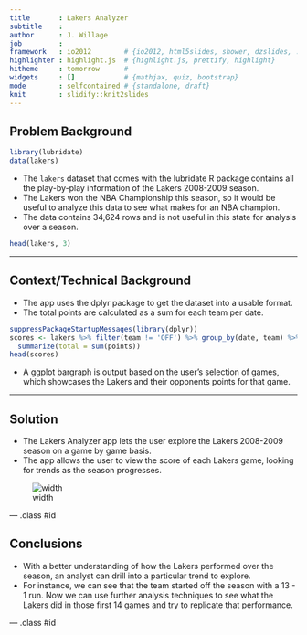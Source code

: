 ```yaml
---
title       : Lakers Analyzer
subtitle    : 
author      : J. Willage
job         : 
framework   : io2012        # {io2012, html5slides, shower, dzslides, ...}
highlighter : highlight.js  # {highlight.js, prettify, highlight}
hitheme     : tomorrow      # 
widgets     : []            # {mathjax, quiz, bootstrap}
mode        : selfcontained # {standalone, draft}
knit        : slidify::knit2slides
---
```


## Problem Background


```r
library(lubridate)
data(lakers)
```

- The `lakers` dataset that comes with the lubridate R package contains all the 
play-by-play information of the Lakers 2008-2009 season.  
- The Lakers won the NBA Championship this season, so it would be useful to 
analyze this data to see what makes for an NBA champion.  
- The data contains 34,624 rows and is not useful in this state for 
analysis over a season.

```r
head(lakers, 3)
```

---  

## Context/Technical Background

- The app uses the dplyr package to get the dataset into a usable format.  
- The total points are calculated as a sum for each team per date.  
```r
suppressPackageStartupMessages(library(dplyr))
scores <- lakers %>% filter(team != 'OFF') %>% group_by(date, team) %>% 
  summarize(total = sum(points))
head(scores)
```
- A ggplot bargraph is output based on the user's selection of games, which
showcases the Lakers and their opponents points for that game.

--- 

## Solution

- The Lakers Analyzer app lets the user explore the Lakers 2008-2009 season on a 
game by game basis.
- The app allows the user to view the score of each Lakers game, looking for 
trends as the season progresses.

![width](assets/img/screenshot.png)

--- .class #id 

## Conclusions

- With a better understanding of how the Lakers performed over the season, an
analyst can drill into a particular trend to explore.
- For instance, we can see that the team started off the season with a 13 - 1
run. Now we can use further analysis techniques to see what the Lakers did in
those first 14 games and try to replicate that performance.

--- .class #id
